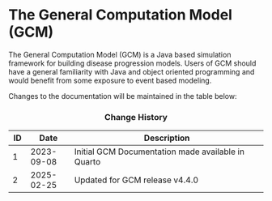 # The General Computation Model (GCM) {.unnumbered}

The General Computation Model (GCM) is a Java based simulation framework for building disease progression models. Users of GCM should have a general familiarity with Java and object oriented programming and would benefit from some exposure to event based modeling.

Changes to the documentation will be maintained in the table below:

### **Change History** {style="text-align:center"}

| ID  | Date       | Description                                        |
|-----|------------|----------------------------------------------------|
| 1   | 2023-09-08 | Initial GCM Documentation made available in Quarto |
| 2   | 2025-02-25 | Updated for GCM release v4.4.0                     |
